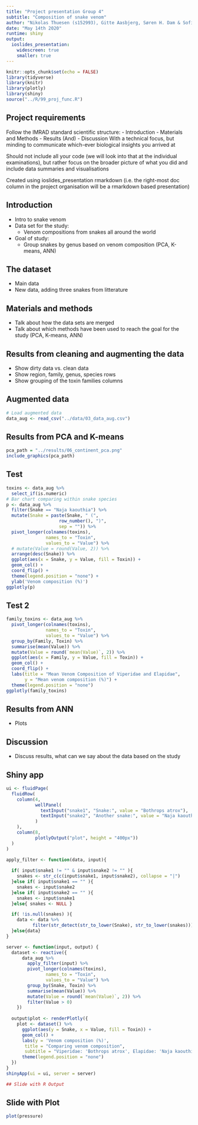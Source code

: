 ```yaml
---
title: "Project presentation Group 4"
subtitle: "Composition of snake venom"
author: "Nikolas Thuesen (s152993), Gitte Aasbjerg, Søren H. Dam & Sofie O. Villumsen"
date: "May 14th 2020"
runtime: shiny
output:
  ioslides_presentation:
    widescreen: true
    smaller: true
---
```



```r
knitr::opts_chunk$set(echo = FALSE)
library(tidyverse)
library(knitr)
library(plotly)
library(shiny)
source("../R/99_proj_func.R")
```


## Project requirements
Follow the IMRAD standard scientific structure:
- Introduction
- Materials and Methods
- Results (And)
- Discussion
With a technical focus, but minding to communicate which-ever biological insights you arrived at

Should not include all your code (we will look into that at the individual examinations), but rather focus on the broader picture of what you did and include data summaries and visualisations

Created using ioslides_presentation rmarkdown (i.e. the right-most doc column in the project organisation will be a rmarkdown based presentation)



## Introduction
- Intro to snake venom
- Data set for the study: 
  - Venom compositions from snakes all around the world
- Goal of study:
  - Group snakes by genus based on venom composition (PCA, K-means, ANN)
  
## The dataset
- Main data
- New data, adding three snakes from litterature

## Materials and methods
- Talk about how the data sets are merged 
- Talk about which methods have been used to reach the goal for the study (PCA, K-means, ANN)

## Results from cleaning and augmenting the data
- Show dirty data vs. clean data
- Show region, family, genus, species rows
- Show grouping of the toxin families columns

## Augmented data
```r
# Load augmented data
data_aug <- read_csv("../data/03_data_aug.csv")
```


## Results from PCA and K-means
<!-- - Plots -->
<!-- ![image](../results/06_pca.png) -->
```r
pca_path = "../results/06_continent_pca.png"
include_graphics(pca_path)

```


## Test
```r
toxins <- data_aug %>% 
  select_if(is.numeric)
# Bar chart comparing within snake species
p <- data_aug %>% 
  filter(Snake == "Naja kaouthia") %>%
  mutate(Snake = paste(Snake, " (",
                    row_number(), ")",
                    sep = "")) %>%
  pivot_longer(colnames(toxins),
               names_to = "Toxin",
               values_to = "Value") %>% 
  # mutate(Value = round(Value, 2)) %>% 
  arrange(desc(Snake)) %>% 
  ggplot(aes(x = Snake, y = Value, fill = Toxin)) +
  geom_col() +
  coord_flip() +
  theme(legend.position = "none") +
  ylab('Venom composition (%)')
ggplotly(p)
```

## Test 2
```r
family_toxins <- data_aug %>% 
  pivot_longer(colnames(toxins),
               names_to = "Toxin",
               values_to = "Value") %>% 
  group_by(Family, Toxin) %>%
  summarise(mean(Value)) %>%
  mutate(Value = round(`mean(Value)`, 2)) %>%
  ggplot(aes(x = Family, y = Value, fill = Toxin)) +
  geom_col() +
  coord_flip() +
  labs(title = "Mean Venom Composition of Viperidae and Elapidae",
       y = "Mean venom composition (%)") +
  theme(legend.position = "none")
ggplotly(family_toxins) 
```


## Results from ANN
- Plots


## Discussion
- Discuss results, what can we say about the data based on the study

 
## Shiny app
```r
ui <- fluidPage(
  fluidRow(
    column(4,
           wellPanel(
             textInput("snake1", "Snake:", value = "Bothrops atrox"),
             textInput("snake2", "Another snake:", value = "Naja kaouthia")
           )
    ),
    column(8,
           plotlyOutput("plot", height = "400px"))
  )
)

apply_filter <- function(data, input){
  
  if( input$snake1 != "" & input$snake2 != "" ){
    snakes <- str_c(c(input$snake1, input$snake2), collapse = "|")
  }else if( input$snake1 == "" ){
    snakes <- input$snake2
  }else if( input$snake2 == "" ){
    snakes <- input$snake1
  }else{ snakes <- NULL }

  if( !is.null(snakes) ){
    data <- data %>% 
          filter(str_detect(str_to_lower(Snake), str_to_lower(snakes)))
  }else{data}
}

server <- function(input, output) {
  dataset <- reactive({
      data_aug %>%
        apply_filter(input) %>% 
        pivot_longer(colnames(toxins),
               names_to = "Toxin",
               values_to = "Value") %>% 
        group_by(Snake, Toxin) %>%
        summarise(mean(Value)) %>%
        mutate(Value = round(`mean(Value)`, 2)) %>%
        filter(Value > 0)
    })
    
  output$plot <- renderPlotly({
    plot <- dataset() %>% 
      ggplot(aes(y = Snake, x = Value, fill = Toxin)) +
      geom_col() +
      labs(y = 'Venom composition (%)', 
       title = "Comparing venom composition",  
       subtitle = "Viperidae: 'Bothrops atrox', Elapidae: 'Naja kaouthia'" ) +
      theme(legend.position = "none")
  })
}
shinyApp(ui = ui, server = server)

## Slide with R Output

```

## Slide with Plot

```r
plot(pressure)
```
